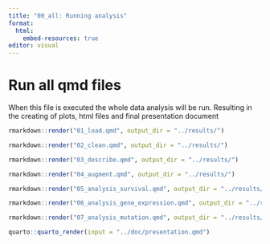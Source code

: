 ```yaml
---
title: "00_all: Running analysis"
format:
  html:
    embed-resources: true
editor: visual
---
```


# Run all qmd files

When this file is executed the whole data analysis will be run. Resulting in the creating of plots, html files and final presentation document

```r
rmarkdown::render("01_load.qmd", output_dir = "../results/")

rmarkdown::render("02_clean.qmd", output_dir = "../results/")

rmarkdown::render("03_describe.qmd", output_dir = "../results/")

rmarkdown::render("04_augment.qmd", output_dir = "../results/")

rmarkdown::render("05_analysis_survival.qmd", output_dir = "../results/")

rmarkdown::render("06_analysis_gene_expression.qmd", output_dir = "../results/")

rmarkdown::render("07_analysis_mutation.qmd", output_dir = "../results/")

quarto::quarto_render(input = "../doc/presentation.qmd")
```
